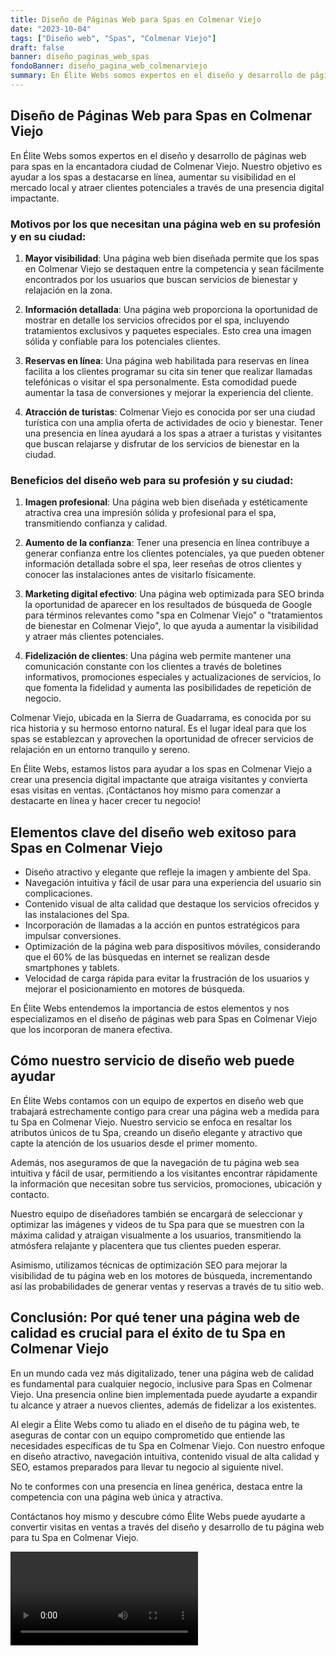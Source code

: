 ```yaml
---
title: Diseño de Páginas Web para Spas en Colmenar Viejo
date: "2023-10-04"
tags: ["Diseño web", "Spas", "Colmenar Viejo"]
draft: false
banner: diseño_paginas_web_spas
fondoBanner: diseño_pagina_web_colmenarviejo
summary: En Élite Webs somos expertos en el diseño y desarrollo de páginas web para spas en la encantadora ciudad de Colmenar Viejo. Nuestro objetivo es ayudar a los spas a destacarse en línea, aumentar su visibilidad en el mercado local y atraer clientes potenciales a través de una presencia digital impactante.
---
```



## Diseño de Páginas Web para Spas en Colmenar Viejo

En Élite Webs somos expertos en el diseño y desarrollo de páginas web para spas en la encantadora ciudad de Colmenar Viejo. Nuestro objetivo es ayudar a los spas a destacarse en línea, aumentar su visibilidad en el mercado local y atraer clientes potenciales a través de una presencia digital impactante.

### Motivos por los que necesitan una página web en su profesión y en su ciudad:

1. **Mayor visibilidad**: Una página web bien diseñada permite que los spas en Colmenar Viejo se destaquen entre la competencia y sean fácilmente encontrados por los usuarios que buscan servicios de bienestar y relajación en la zona.

2. **Información detallada**: Una página web proporciona la oportunidad de mostrar en detalle los servicios ofrecidos por el spa, incluyendo tratamientos exclusivos y paquetes especiales. Esto crea una imagen sólida y confiable para los potenciales clientes.

3. **Reservas en línea**: Una página web habilitada para reservas en línea facilita a los clientes programar su cita sin tener que realizar llamadas telefónicas o visitar el spa personalmente. Esta comodidad puede aumentar la tasa de conversiones y mejorar la experiencia del cliente.

4. **Atracción de turistas**: Colmenar Viejo es conocida por ser una ciudad turística con una amplia oferta de actividades de ocio y bienestar. Tener una presencia en línea ayudará a los spas a atraer a turistas y visitantes que buscan relajarse y disfrutar de los servicios de bienestar en la ciudad.

### Beneficios del diseño web para su profesión y su ciudad:

1. **Imagen profesional**: Una página web bien diseñada y estéticamente atractiva crea una impresión sólida y profesional para el spa, transmitiendo confianza y calidad.

2. **Aumento de la confianza**: Tener una presencia en línea contribuye a generar confianza entre los clientes potenciales, ya que pueden obtener información detallada sobre el spa, leer reseñas de otros clientes y conocer las instalaciones antes de visitarlo físicamente.

3. **Marketing digital efectivo**: Una página web optimizada para SEO brinda la oportunidad de aparecer en los resultados de búsqueda de Google para términos relevantes como "spa en Colmenar Viejo" o "tratamientos de bienestar en Colmenar Viejo", lo que ayuda a aumentar la visibilidad y atraer más clientes potenciales.

4. **Fidelización de clientes**: Una página web permite mantener una comunicación constante con los clientes a través de boletines informativos, promociones especiales y actualizaciones de servicios, lo que fomenta la fidelidad y aumenta las posibilidades de repetición de negocio.

Colmenar Viejo, ubicada en la Sierra de Guadarrama, es conocida por su rica historia y su hermoso entorno natural. Es el lugar ideal para que los spas se establezcan y aprovechen la oportunidad de ofrecer servicios de relajación en un entorno tranquilo y sereno.

En Élite Webs, estamos listos para ayudar a los spas en Colmenar Viejo a crear una presencia digital impactante que atraiga visitantes y convierta esas visitas en ventas. ¡Contáctanos hoy mismo para comenzar a destacarte en línea y hacer crecer tu negocio!

<GifSeo />

<Cta />

## Elementos clave del diseño web exitoso para Spas en Colmenar Viejo

- Diseño atractivo y elegante que refleje la imagen y ambiente del Spa.
- Navegación intuitiva y fácil de usar para una experiencia del usuario sin complicaciones.
- Contenido visual de alta calidad que destaque los servicios ofrecidos y las instalaciones del Spa.
- Incorporación de llamadas a la acción en puntos estratégicos para impulsar conversiones.
- Optimización de la página web para dispositivos móviles, considerando que el 60% de las búsquedas en internet se realizan desde smartphones y tablets.
- Velocidad de carga rápida para evitar la frustración de los usuarios y mejorar el posicionamiento en motores de búsqueda.

En Élite Webs entendemos la importancia de estos elementos y nos especializamos en el diseño de páginas web para Spas en Colmenar Viejo que los incorporan de manera efectiva.

## Cómo nuestro servicio de diseño web puede ayudar

En Élite Webs contamos con un equipo de expertos en diseño web que trabajará estrechamente contigo para crear una página web a medida para tu Spa en Colmenar Viejo. Nuestro servicio se enfoca en resaltar los atributos únicos de tu Spa, creando un diseño elegante y atractivo que capte la atención de los usuarios desde el primer momento.

Además, nos aseguramos de que la navegación de tu página web sea intuitiva y fácil de usar, permitiendo a los visitantes encontrar rápidamente la información que necesitan sobre tus servicios, promociones, ubicación y contacto.

Nuestro equipo de diseñadores también se encargará de seleccionar y optimizar las imágenes y videos de tu Spa para que se muestren con la máxima calidad y atraigan visualmente a los usuarios, transmitiendo la atmósfera relajante y placentera que tus clientes pueden esperar.

Asimismo, utilizamos técnicas de optimización SEO para mejorar la visibilidad de tu página web en los motores de búsqueda, incrementando así las probabilidades de generar ventas y reservas a través de tu sitio web.

## Conclusión: Por qué tener una página web de calidad es crucial para el éxito de tu Spa en Colmenar Viejo

En un mundo cada vez más digitalizado, tener una página web de calidad es fundamental para cualquier negocio, inclusive para Spas en Colmenar Viejo. Una presencia online bien implementada puede ayudarte a expandir tu alcance y atraer a nuevos clientes, además de fidelizar a los existentes.

Al elegir a Élite Webs como tu aliado en el diseño de tu página web, te aseguras de contar con un equipo comprometido que entiende las necesidades específicas de tu Spa en Colmenar Viejo. Con nuestro enfoque en diseño atractivo, navegación intuitiva, contenido visual de alta calidad y SEO, estamos preparados para llevar tu negocio al siguiente nivel.

No te conformes con una presencia en línea genérica, destaca entre la competencia con una página web única y atractiva.

Contáctanos hoy mismo y descubre cómo Élite Webs puede ayudarte a convertir visitas en ventas a través del diseño y desarrollo de tu página web para tu Spa en Colmenar Viejo.

<Video />

<CtaBot job="Spas" city="Colmenar Viejo" />

<Gmaps query="Colmenar Viejo+españa+maps" />
